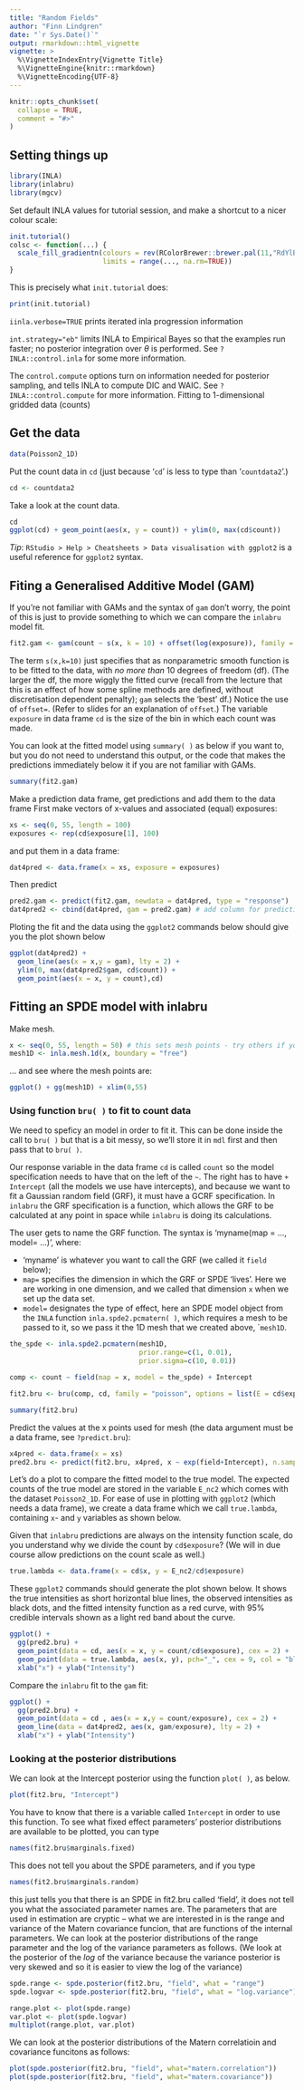 ```yaml
---
title: "Random Fields"
author: "Finn Lindgren"
date: "`r Sys.Date()`"
output: rmarkdown::html_vignette
vignette: >
  %\VignetteIndexEntry{Vignette Title}
  %\VignetteEngine{knitr::rmarkdown}
  %\VignetteEncoding{UTF-8}
---
```


```r
knitr::opts_chunk$set(
  collapse = TRUE,
  comment = "#>"
)
```


Setting things up
----------------

```r
library(INLA)
library(inlabru)
library(mgcv)
```

Set default INLA values for tutorial session,
and make a shortcut to a nicer colour scale:


```r
init.tutorial()
colsc <- function(...) {
  scale_fill_gradientn(colours = rev(RColorBrewer::brewer.pal(11,"RdYlBu")),
                       limits = range(..., na.rm=TRUE))
}
```

This is precisely what `init.tutorial` does:

```r
print(init.tutorial)
```

`iinla.verbose=TRUE` prints iterated inla progression information

`int.strategy="eb"` limits INLA to Empirical Bayes so that the
examples run faster; no posterior integration over $\theta$ is performed.
See `?INLA::control.inla` for some more information.

The `control.compute` options turn on information needed for posterior sampling, and
tells INLA to compute DIC and WAIC. See `?INLA::control.compute` for more information.
Fitting to 1-dimensional gridded data (counts)

Get the data
-----------------------------------

```r
data(Poisson2_1D)
```

Put the count data in `cd` (just because '`cd`' is less to type than '`countdata2`'.)

```r
cd <- countdata2
```

Take a look at the count data.


```r
cd
ggplot(cd) + geom_point(aes(x, y = count)) + ylim(0, max(cd$count))
```

_Tip_: `RStudio > Help > Cheatsheets > Data visualisation with ggplot2` is a useful 
reference for `ggplot2` syntax.

Fiting a Generalised Additive Model (GAM)
-----------------------------------
If you're not familiar with GAMs and the syntax of `gam` don't worry, the point of 
this is just to provide something to which we can compare the `inlabru` model fit.


```r
fit2.gam <- gam(count ~ s(x, k = 10) + offset(log(exposure)), family = poisson(), data = cd)
```

The term `s(x,k=10)` just specifies that as nonparametric smooth function is to be 
fitted to the data, with _no more than_ 10 degrees of freedom (df). (The larger 
the df, the more wiggly the fitted curve (recall from the lecture that this is an effect
of how some spline methods are defined, without discretisation dependent penalty); `gam` selects the 'best' df.)  Notice the 
use of `offset=`. (Refer to slides for an explanation of `offset`.) The variable
`exposure` in data frame `cd` is the size of the bin in which each count was made. 

You can look at the fitted model using `summary( )` as below if you want to, but 
you do not need to understand this output, or the code that makes the predictions 
immediately below it if you are not familiar with GAMs.


```r
summary(fit2.gam)
```

Make a prediction data frame, get predictions and add them to the data frame
First make vectors of x-values and associated (equal) exposures:

```r
xs <- seq(0, 55, length = 100)
exposures <- rep(cd$exposure[1], 100) 
```

and put them in a data frame:

```r
dat4pred <- data.frame(x = xs, exposure = exposures)
```

Then predict 

```r
pred2.gam <- predict(fit2.gam, newdata = dat4pred, type = "response")
dat4pred2 <- cbind(dat4pred, gam = pred2.gam) # add column for prediction in data frame
```

Ploting the fit and the data using the `ggplot2` commands below should give you the 
plot shown below

```r
ggplot(dat4pred2) + 
  geom_line(aes(x = x,y = gam), lty = 2) + 
  ylim(0, max(dat4pred2$gam, cd$count)) +
  geom_point(aes(x = x, y = count),cd)
```

Fitting an SPDE model with inlabru
-----------------------------------
Make mesh.

```r
x <- seq(0, 55, length = 50) # this sets mesh points - try others if you like
mesh1D <- inla.mesh.1d(x, boundary = "free")
```

... and see where the mesh points are:


```r
ggplot() + gg(mesh1D) + xlim(0,55)
```

### Using function `bru( )` to fit to count data
We need to speficy an model in order to fit it. This can be done inside the call
to `bru( )` but that is a bit messy, so we'll store it in `mdl` first and then pass
that to `bru( )`.

Our response variable in the data frame `cd` is called `count` so the model specification
needs to have that on the left of the `~`. The right has to have `+ Intercept` (all the 
models we use have intercepts), and because we want to fit a Gaussian random field (GRF),
it must have a GCRF specification. In `inlabru` the GRF specification is a function, which 
allows the GRF to be calculated at any point in space while `inlabru` is doing its calculations. 

The user gets to name the GRF function. The syntax is 'myname(map = ..., model= ...)',
where:

* 'myname' is whatever you want to call the GRF (we called it `field` below);
* `map=` specifies the dimension in which the GRF or SPDE 'lives'. Here we are working in one
dimension, and we called that dimension `x` when we set up the data set.
* `model=` designates the type of effect, here an SPDE model object from the 
`INLA` function `inla.spde2.pcmatern( )`, which requires a mesh to be passed to it, so we 
pass it the 1D mesh that we created above, ``mesh1D`.

```r
the_spde <- inla.spde2.pcmatern(mesh1D,
                                prior.range=c(1, 0.01),
                                prior.sigma=c(10, 0.01))

comp <- count ~ field(map = x, model = the_spde) + Intercept

fit2.bru <- bru(comp, cd, family = "poisson", options = list(E = cd$exposure))

summary(fit2.bru)
```

Predict the values at the x points used for mesh
(the data argument must be a data frame, see `?predict.bru`):

```r
x4pred <- data.frame(x = xs)
pred2.bru <- predict(fit2.bru, x4pred, x ~ exp(field+Intercept), n.samples=1000)
```

Let's do a plot to compare the fitted model to the true model. The expected counts 
of the true model are stored in the variable `E_nc2` which comes with the dataset 
`Poisson2_1D`. For ease of use in plotting with `ggplot2` (which needs a data frame),
we create a data frame which we call `true.lambda`, containing `x`- and `y` variables 
as shown below.

Given that `inlabru` predictions are always on the intensity function scale, do you 
understand why we divide the count by `cd$exposure`? (We will in due course allow 
predictions on the count scale as well.)


```r
true.lambda <- data.frame(x = cd$x, y = E_nc2/cd$exposure)
```

These `ggplot2` commands should generate the plot shown below. It shows the true 
intensities as short horizontal blue lines, the observed intensities as black dots, 
and the fitted intensity function as a red curve, with 95% credible intervals 
shown as a light red band about the curve.

```r
ggplot() + 
  gg(pred2.bru) + 
  geom_point(data = cd, aes(x = x, y = count/cd$exposure), cex = 2) + 
  geom_point(data = true.lambda, aes(x, y), pch="_", cex = 9, col = "blue") +
  xlab("x") + ylab("Intensity")
```

Compare the `inlabru` fit to the `gam` fit:

```r
ggplot() + 
  gg(pred2.bru) +
  geom_point(data = cd , aes(x = x,y = count/exposure), cex = 2) + 
  geom_line(data = dat4pred2, aes(x, gam/exposure), lty = 2) + 
  xlab("x") + ylab("Intensity") 
```

### Looking at the posterior distributions
We can look at the Intercept posterior using the function 
`plot( )`, as below. 

```r
plot(fit2.bru, "Intercept")
```

You have to know that there is a variable called `Intercept` in order to use this 
function. To see what fixed effect parameters' posterior distributions are available 
to be plotted, you can type


```r
names(fit2.bru$marginals.fixed)
```

This does not tell you about the SPDE parameters, and if you type


```r
names(fit2.bru$marginals.random)
```

this just tells you that there is an SPDE in fit2.bru called 'field', it does not 
tell you what the associated parameter names are. The parameters that are used in 
estimation are cryptic -- what we are interested in is the 
range and variance of the Matern covariance funcion, that are functions of the
internal parameters.  We can look at the posterior distributions of the range parameter 
and the log of the variance parameters as follows. (We look at the 
posterior of the *log* of the variance because the variance posterior is very skewed 
and so it is easier to view the log of the variance)


```r
spde.range <- spde.posterior(fit2.bru, "field", what = "range")
spde.logvar <- spde.posterior(fit2.bru, "field", what = "log.variance")

range.plot <- plot(spde.range)
var.plot <- plot(spde.logvar)
multiplot(range.plot, var.plot)
```

We can look at the posterior distributions of the Matern correlatioin and covariance
funcitons as follows:


```r
plot(spde.posterior(fit2.bru, "field", what="matern.correlation"))
plot(spde.posterior(fit2.bru, "field", what="matern.covariance"))
```
